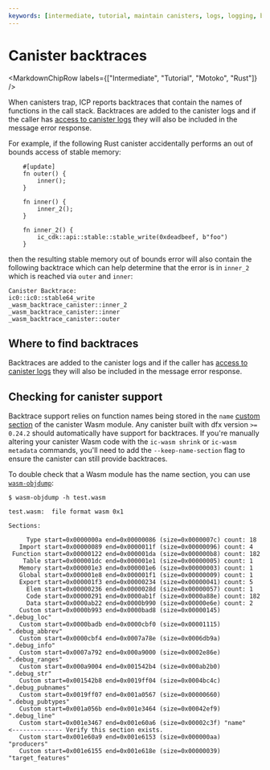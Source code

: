 ```yaml
---
keywords: [intermediate, tutorial, maintain canisters, logs, logging, backtraces, debugging, trap, canister trap]
---
```



# Canister backtraces

<MarkdownChipRow labels={["Intermediate", "Tutorial", "Motoko", "Rust"]} />


When canisters trap, ICP reports backtraces that contain the names of functions in the call stack. Backtraces are added to the canister logs and if the caller has [access to canister logs](/docs/current/developer-docs/smart-contracts/maintain/logs#log-visibility) they will also be included in the message error response.

For example, if the following Rust canister accidentally performs an out of bounds access of stable memory:

```
	#[update]
	fn outer() {
		inner();
	}

	fn inner() {
		inner_2();
	}

	fn inner_2() {
		ic_cdk::api::stable::stable_write(0xdeadbeef, b"foo")
	}
```

then the resulting stable memory out of bounds error will also contain the following backtrace which can help determine that the error is in `inner_2` which is reached via `outer` and `inner`:

```
Canister Backtrace:
ic0::ic0::stable64_write
_wasm_backtrace_canister::inner_2
_wasm_backtrace_canister::inner
_wasm_backtrace_canister::outer
```

## Where to find backtraces

Backtraces are added to the canister logs and if the caller has [access to canister logs](/docs/current/developer-docs/smart-contracts/maintain/logs#log-visibility) they will also be included in the message error response.

## Checking for canister support

Backtrace support relies on function names being stored in the `name` [custom section](https://webassembly.github.io/spec/core/appendix/custom.html#name-section) of the canister Wasm module.
Any canister built with dfx version `>= 0.24.2` should automatically have support for backtraces. If you're manually altering your canister Wasm code with the `ic-wasm shrink` or `ic-wasm metadata` commands, you'll need to add the `--keep-name-section` flag to ensure the canister can still provide backtraces.

To double check that a Wasm module has the name section, you can use [`wasm-objdump`](https://github.com/WebAssembly/wabt):

```
$ wasm-objdump -h test.wasm 

test.wasm:	file format wasm 0x1

Sections:

     Type start=0x0000000a end=0x00000086 (size=0x0000007c) count: 18
   Import start=0x00000089 end=0x0000011f (size=0x00000096) count: 4
 Function start=0x00000122 end=0x000001da (size=0x000000b8) count: 182
    Table start=0x000001dc end=0x000001e1 (size=0x00000005) count: 1
   Memory start=0x000001e3 end=0x000001e6 (size=0x00000003) count: 1
   Global start=0x000001e8 end=0x000001f1 (size=0x00000009) count: 1
   Export start=0x000001f3 end=0x00000234 (size=0x00000041) count: 5
     Elem start=0x00000236 end=0x0000028d (size=0x00000057) count: 1
     Code start=0x00000291 end=0x0000ab1f (size=0x0000a88e) count: 182
     Data start=0x0000ab22 end=0x0000b990 (size=0x00000e6e) count: 2
   Custom start=0x0000b993 end=0x0000bad8 (size=0x00000145) ".debug_loc"
   Custom start=0x0000badb end=0x0000cbf0 (size=0x00001115) ".debug_abbrev"
   Custom start=0x0000cbf4 end=0x0007a78e (size=0x0006db9a) ".debug_info"
   Custom start=0x0007a792 end=0x000a9000 (size=0x0002e86e) ".debug_ranges"
   Custom start=0x000a9004 end=0x001542b4 (size=0x000ab2b0) ".debug_str"
   Custom start=0x001542b8 end=0x0019ff04 (size=0x0004bc4c) ".debug_pubnames"
   Custom start=0x0019ff07 end=0x001a0567 (size=0x00000660) ".debug_pubtypes"
   Custom start=0x001a056b end=0x001e3464 (size=0x00042ef9) ".debug_line"
   Custom start=0x001e3467 end=0x001e60a6 (size=0x00002c3f) "name"      <-------------- Verify this section exists.
   Custom start=0x001e60a9 end=0x001e6153 (size=0x000000aa) "producers"
   Custom start=0x001e6155 end=0x001e618e (size=0x00000039) "target_features"
```